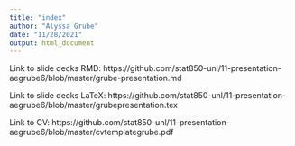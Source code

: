 ```yaml
---
title: "index"
author: "Alyssa Grube"
date: "11/28/2021"
output: html_document
---
```

Link to slide decks RMD: https://github.com/stat850-unl/11-presentation-aegrube6/blob/master/grube-presentation.md 

Link to slide decks LaTeX: https://github.com/stat850-unl/11-presentation-aegrube6/blob/master/grubepresentation.tex

Link to CV: https://github.com/stat850-unl/11-presentation-aegrube6/blob/master/cvtemplategrube.pdf
